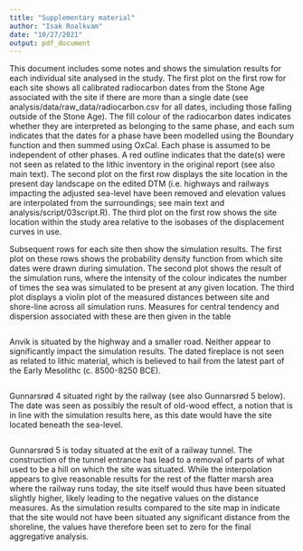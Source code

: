 ```yaml
---
title: "Supplementary material"
author: "Isak Roalkvam"
date: "10/27/2021"
output: pdf_document
---
```


This document includes some notes and shows the simulation results for each individual site analysed in the study. The first plot on the first row for each site shows all calibrated radiocarbon dates from the Stone Age associated with the site if there are more than a single date (see analysis/data/raw_data/radiocarbon.csv for all dates, including those falling outside of the Stone Age). The fill colour of the radiocarbon dates indicates whether they are interpreted as belonging to the same phase, and each sum indicates that the dates for a phase have been modelled using the Boundary function and then summed using OxCal. Each phase is assumed to be independent of other phases. A red outline indicates that the date(s) were not seen as related to the lithic inventory in the original report (see also main text). The second plot on the first row displays the site location in the present day landscape on the edited DTM (i.e. highways and railways impacting the adjusted sea-level have been removed and elevation values are interpolated from the surroundings; see main text and analysis/script/03script.R). The third plot on the first row shows the site location within the study area relative to the isobases of the displacement curves in use.

Subsequent rows for each site then show the simulation results. The first plot on these rows shows the probability density function from which site dates were drawn during simulation. The second plot shows the result of the simulation runs, where the intensity of the colour indicates the number of times the sea was simulated to be present at any given location. The third plot displays a violin plot of the measured distances between site and shore-line across all simulation runs. Measures for central tendency and dispersion associated with these are then given in the table
```r

```
Anvik is situated by the highway and a smaller road. Neither appear to significantly impact the simulation results. The dated fireplace is not seen as related to lithic material, which is believed to hail from the latest part of the Early Mesolithc (c. 8500-8250 BCE). 

```r

```

Gunnarsrød 4 situated right by the railway (see also Gunnarsrød 5 below). The date was seen as possibly the result of old-wood effect, a notion that is in line with the simulation results here, as this date would have the site located beneath the sea-level. 

```r

```

Gunnarsrød 5 is today situated at the exit of a railway tunnel. The construction of the tunnel entrance has lead to a removal of parts of what used to be a hill on which the site was situated. While the interpolation appears to give reasonable results for the rest of the flatter marsh area where the railway runs today, the site itself would thus have been situated slightly higher, likely leading to the negative values on the distance measures. As the simulation results compared to the site map in   indicate that the site would not have been situated any significant distance from the shoreline, the values have therefore been set to zero for the final aggregative analysis.
